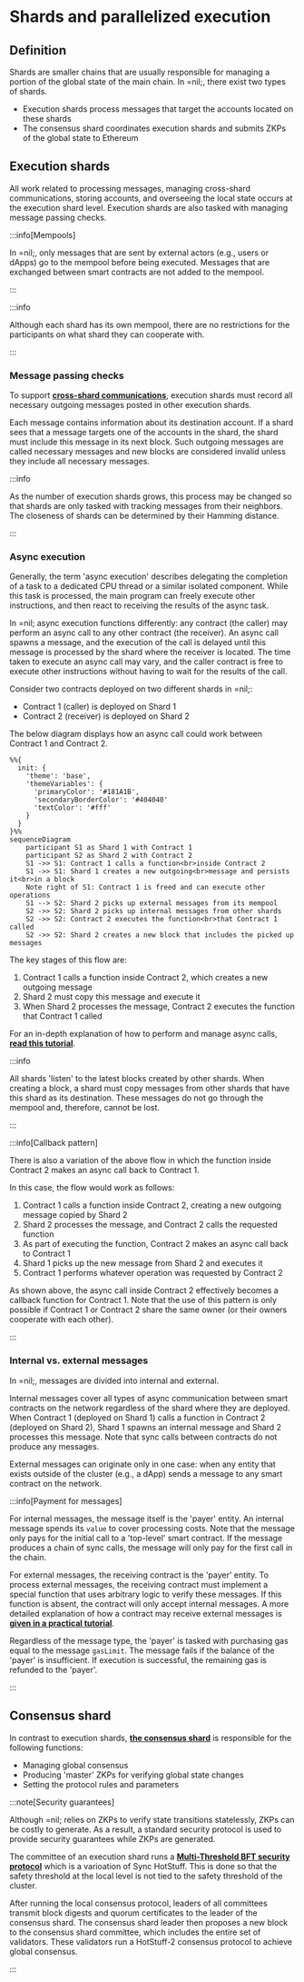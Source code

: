 # Shards and parallelized execution

## Definition

Shards are smaller chains that are usually responsible for managing a portion of the global state of the main chain. In =nil;, there exist two types of shards.

* Execution shards process messages that target the accounts located on these shards
* The consensus shard coordinates execution shards and submits ZKPs of the global state to Ethereum

## Execution shards

All work related to processing messages, managing cross-shard communications, storing accounts, and overseeing the local state occurs at the execution shard level. Execution shards are also tasked with managing message passing checks.

:::info[Mempools]

In =nil;, only messages that are sent by external actors (e.g., users or dApps) go to the mempool before being executed. Messages that are exchanged between smart contracts are not added to the mempool.  

:::

:::info

Although each shard has its own mempool, there are no restrictions for the participants on what shard they can cooperate with.

:::

### Message passing checks

To support [**cross-shard communications**](../getting-started/essentials/handling-async-execution.mdx), execution shards must record all necessary outgoing messages posted in other execution shards.

Each message contains information about its destination account. If a shard sees that a message targets one of the accounts in the shard, the shard must include this message in its next block. Such outgoing messages are called necessary messages and new blocks are considered invalid unless they include all necessary messages.

:::info

As the number of execution shards grows, this process may be changed so that shards are only tasked with tracking messages from their neighbors. The closeness of shards can be determined by their Hamming distance.

:::

### Async execution

Generally, the term 'async execution' describes delegating the completion of a task to a dedicated CPU thread or a similar isolated component. While this task is processed, the main program can freely execute other instructions, and then react to receiving the results of the async task.

In =nil; async execution functions differently: any contract (the caller) may perform an async call to any other contract (the receiver). An async call spawns a message, and the execution of the call is delayed until this message is processed by the shard where the receiver is located. The time taken to execute an async call may vary, and the caller contract is free to execute other instructions without having to wait for the results of the call.

Consider two contracts deployed on two different shards in =nil;:

* Contract 1 (caller) is deployed on Shard 1
* Contract 2 (receiver) is deployed on Shard 2

The below diagram displays how an async call could work between Contract 1 and Contract 2.

```mermaid
%%{
  init: {
    'theme': 'base',
    'themeVariables': {
      'primaryColor': '#181A1B',
      'secondaryBorderColor': '#404040'
      'textColor': '#fff'
    }
  }
}%%
sequenceDiagram
    participant S1 as Shard 1 with Contract 1
    participant S2 as Shard 2 with Contract 2
    S1 ->> S1: Contract 1 calls a function<br>inside Contract 2
    S1 ->> S1: Shard 1 creates a new outgoing<br>message and persists it<br>in a block
    Note right of S1: Contract 1 is freed and can execute other operations
    S1 --> S2: Shard 2 picks up external messages from its mempool
    S2 ->> S2: Shard 2 picks up internal messages from other shards
    S2 ->> S2: Contract 2 executes the function<br>that Contract 1 called   
    S2 ->> S2: Shard 2 creates a new block that includes the picked up messages
```

The key stages of this flow are:

1. Contract 1 calls a function inside Contract 2, which creates a new outgoing message
2. Shard 2 must copy this message and execute it
3. When Shard 2 processes the message, Contract 2 executes the function that Contract 1 called

For an in-depth explanation of how to perform and manage async calls, [**read this tutorial**](../getting-started/essentials/handling-async-execution.mdx).

:::info

All shards 'listen' to the latest blocks created by other shards. When creating a block, a shard must copy messages from other shards that have this shard as its destination. These messages do not go through the mempool and, therefore, cannot be lost.

:::

:::info[Callback pattern]

There is also a variation of the above flow in which the function inside Contract 2 makes an async call back to Contract 1.

In this case, the flow would work as follows:

1. Contract 1 calls a function inside Contract 2, creating a new outgoing message copied by Shard 2
2. Shard 2 processes the message, and Contract 2 calls the requested function
3. As part of executing the function, Contract 2 makes an async call back to Contract 1
4. Shard 1 picks up the new message from Shard 2 and executes it
5. Contract 1 performs whatever operation was requested by Contract 2

As shown above, the async call inside Contract 2 effectively becomes a callback function for Contract 1. Note that the use of this pattern is only possible if Contract 1 or Contract 2 share the same owner (or their owners cooperate with each other).

:::

### Internal vs. external messages 

In =nil;, messages are divided into internal and external.

Internal messages cover all types of async communication between smart contracts on the network regardless of the shard where they are deployed. When Contract 1 (deployed on Shard 1) calls a function in Contract 2 (deployed on Shard 2), Shard 1 spawns an internal message and Shard 2 processes this message. Note that sync calls between contracts do not produce any messages.

External messages can originate only in one case: when any entity that exists outside of the cluster (e.g., a dApp) sends a message to any smart contract on the network.

:::info[Payment for messages]

For internal messages, the message itself is the 'payer' entity. An internal message spends its `value` to cover processing costs. Note that the message only pays for the initial call to a 'top-level' smart contract. If the message produces a chain of sync calls, the message will only pay for the first call in the chain.

For external messages, the receiving contract is the 'payer' entity. To process external messages, the receiving contract must implement a special function that uses arbitrary logic to verify these messages. If this function is absent, the contract will only accept internal messages. A more detailed explanation of how a contract may receive external messages is [**given in a practical tutorial**](../getting-started/essentials/receiving-ext-messages).

Regardless of the message type, the 'payer' is tasked with purchasing gas equal to the message `gasLimit`. The message fails if the balance of the 'payer' is insufficient. If execution is successful, the remaining gas is refunded to the 'payer'.

:::

## Consensus shard

In contrast to execution shards, [**the consensus shard**](../specification/principles.mdx) is responsible for the following functions:

* Managing global consensus
* Producing 'master' ZKPs for verifying global state changes
* Setting the protocol rules and parameters

:::note[Security guarantees]

Although =nil; relies on ZKPs to verify state transitions statelessly, ZKPs can be costly to generate. As a result, a standard security protocol is used to provide security guarantees while ZKPs are generated.

The committee of an execution shard runs a [**Multi-Threshold BFT security protocol**](https://dl.acm.org/doi/10.1145/3460120.3484554) which is a varioation of Sync HotStuff. This is done so that the safety threshold at the local level is not tied to the safety threshold of the cluster.

After running the local consensus protocol, leaders of all committees transmit block digests and quorum certificates to the leader of the consensus shard. The consensus shard leader then proposes a new block to the consensus shard committee, which includes the entire set of validators. These validators run a HotStuff-2 consensus protocol to achieve global consensus.

:::
